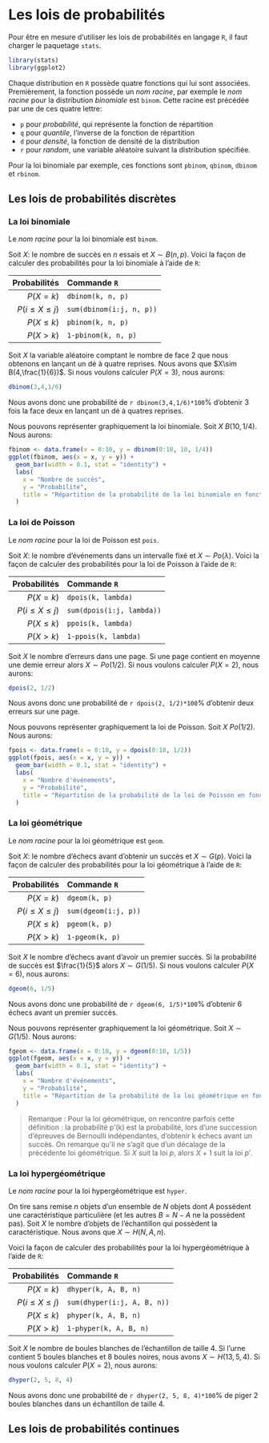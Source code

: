 # Les lois de probabilités

Pour être en mesure d'utiliser les lois de probabilités en langage `R`, il faut charger le paquetage `stats`.

```r
library(stats)
library(ggplot2)
```

Chaque distribution en `R` possède quatre fonctions qui lui sont associées. Premièrement, la fonction possède un _nom racine_, par exemple le _nom racine_ pour la distribution *binomiale* est `binom`. Cette racine est précédée par une de ces quatre lettre:

- `p` pour *probabilité*, qui représente la fonction de répartition
- `q` pour *quantile*, l'inverse de la fonction de répartition
- `d` pour *densité*, la fonction de densité de la distribution
- `r` pour *random*, une variable aléatoire suivant la distribution spécifiée.

Pour la loi binomiale par exemple, ces fonctions sont `pbinom`, `qbinom`, `dbinom` et `rbinom`.

## Les lois de probabilités discrètes

### La loi binomiale

Le _nom racine_ pour la loi binomiale est `binom`.

Soit $X$: le nombre de succès en $n$ essais et $X\sim B(n,p)$. Voici la façon de calculer des probabilités pour la loi binomiale à l'aide de `R`:

|Probabilités|Commande `R`|
|-----------:|:-----------|
|$P(X=k)$    |`dbinom(k, n, p)`|
|$P(i\leq X \leq j)$ | `sum(dbinom(i:j, n, p))`|
|$P(X\leq k)$ | `pbinom(k, n, p)` |
|$P(X>k)$ | `1-pbinom(k, n, p)` |

Soit $X$ la variable aléatoire comptant le nombre de face 2 que nous obtenons en lançant un dé à quatre reprises. Nous avons que $X\sim B(4,\frac{1}{6})$. Si nous voulons calculer $P(X=3)$, nous aurons:

```r
dbinom(3,4,1/6)
```

Nous avons donc une probabilité de `r dbinom(3,4,1/6)*100`% d'obtenir 3 fois la face deux en lançant un dé à quatres reprises.

Nous pouvons représenter graphiquement la loi binomiale. Soit $X~B(10,1/4)$. Nous aurons:

```r
fbinom <- data.frame(x = 0:10, y = dbinom(0:10, 10, 1/4))
ggplot(fbinom, aes(x = x, y = y)) +
  geom_bar(width = 0.1, stat = "identity") +
  labs(
    x = "Nombre de succès",
    y = "Probabilité",
    title = "Répartition de la probabilité de la loi binomiale en fonction du nombre de succès"
  )
```

### La loi de Poisson

Le _nom racine_ pour la loi de Poisson est `pois`.

Soit $X$: le nombre d'événements dans un intervalle fixé et $X\sim Po(\lambda)$. Voici la façon de calculer des probabilités pour la loi de Poisson à l'aide de `R`:

|Probabilités|Commande `R`|
|-----------:|:-----------|
|$P(X=k)$    |`dpois(k, lambda)`|
|$P(i\leq X \leq j)$ | `sum(dpois(i:j, lambda))`|
|$P(X\leq k)$ | `ppois(k, lambda)` |
|$P(X>k)$ | `1-ppois(k, lambda)` |

Soit $X$ le nombre d'erreurs dans une page. Si une page contient en moyenne une demie erreur alors $X\sim Po(1/2)$. Si nous voulons calculer $P(X=2)$, nous aurons:

```r
dpois(2, 1/2)
```

Nous avons donc une probabilité de `r dpois(2, 1/2)*100`% d'obtenir deux erreurs sur une page.

Nous pouvons représenter graphiquement la loi de Poisson. Soit $X~Po(1/2)$. Nous aurons:

```r
fpois <- data.frame(x = 0:10, y = dpois(0:10, 1/2))
ggplot(fpois, aes(x = x, y = y)) +
  geom_bar(width = 0.1, stat = "identity") +
  labs(
    x = "Nombre d'événements",
    y = "Probabilité",
    title = "Répartition de la probabilité de la loi de Poisson en fonction du nombre d'événements"
  )
```

### La loi géométrique

Le _nom racine_ pour la loi géométrique est `geom`.

Soit $X$: le nombre d'échecs avant d'obtenir un succès et $X\sim G(p)$. Voici la façon de calculer des probabilités pour la loi géométrique à l'aide de `R`:

|Probabilités|Commande `R`|
|-----------:|:-----------|
|$P(X=k)$    |`dgeom(k, p)`|
|$P(i\leq X \leq j)$ | `sum(dgeom(i:j, p))`|
|$P(X\leq k)$ | `pgeom(k, p)` |
|$P(X>k)$ | `1-pgeom(k, p)` |

Soit $X$ le nombre d'échecs avant d'avoir un premier succès. Si la probabilité de succès est $\frac{1}{5}$ alors $X\sim G(1/5)$. Si nous voulons calculer $P(X=6)$, nous aurons:

```r
dgeom(6, 1/5)
```

Nous avons donc une probabilité de `r dgeom(6, 1/5)*100`% d'obtenir 6 échecs avant un premier succès.

Nous pouvons représenter graphiquement la loi géométrique. Soit $X\sim G(1/5)$. Nous aurons:

```r
fgeom <- data.frame(x = 0:10, y = dgeom(0:10, 1/5))
ggplot(fgeom, aes(x = x, y = y)) +
  geom_bar(width = 0.1, stat = "identity") +
  labs(
    x = "Nombre d'événements",
    y = "Probabilité",
    title = "Répartition de la probabilité de la loi géométrique en fonction du nombre d'échecs avant le premier succès"
  )
```

> Remarque : Pour la loi géométrique, on rencontre parfois cette définition : la probabilité p'(k) est la probabilité, lors d'une succession d'épreuves de Bernoulli indépendantes, d'obtenir k échecs avant un succès. On remarque qu'il ne s'agit que d'un décalage de la précédente loi géométrique. Si $X$ suit la loi $p$, alors $X+1$ suit la loi $p'$.

### La loi hypergéométrique

Le _nom racine_ pour la loi hypergéométrique est `hyper`.

On tire sans remise $n$ objets d'un ensemble de $N$ objets dont $A$
possèdent une caractéristique particulière (et les autres $B=N-A$ ne la possèdent pas). Soit $X$ le nombre d'objets de l'échantillon qui possèdent la caractéristique. Nous avons que $X\sim H(N,A,n)$.

Voici la façon de calculer des probabilités pour la loi hypergéométrique à l'aide de `R`:

|Probabilités|Commande `R`|
|-----------:|:-----------|
|$P(X=k)$    |`dhyper(k, A, B, n)`|
|$P(i\leq X \leq j)$ | `sum(dhyper(i:j, A, B, n))`|
|$P(X\leq k)$ | `phyper(k, A, B, n)` |
|$P(X>k)$ | `1-phyper(k, A, B, n)` |

Soit $X$ le nombre de boules blanches de l'échantillon de taille 4. Si l'urne contient 5 boules blanches et 8 boules noires, nous avons $X\sim H(13,5,4)$. Si nous voulons calculer $P(X=2)$, nous aurons:

```r
dhyper(2, 5, 8, 4)
```

Nous avons donc une probabilité de `r dhyper(2, 5, 8, 4)*100`% de piger 2 boules blanches dans un échantillon de taille 4.

## Les lois de probabilités continues
